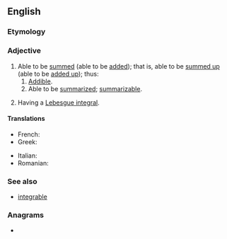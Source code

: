 ==English==

===Etymology===
{{suffix|en|sum|able}}

===Adjective===
{{en-adj|-}}

# Able to be [[sum]]med (able to be [[add]]ed); that is, able to be [[sum up|summed up]] (able to be [[add up|added up]]); thus:
## [[addible|Addible]].
## Able to be [[summarize]]d; [[summarizable]].
# {{lb|en|mathematics|of a function}} Having a [[Lebesgue integral]].

====Translations====
{{trans-top|having a Lebesgue integral}}
* French: {{t+|fr|sommable}}
* Greek: {{t+|el|αθροίσιμος}}
{{trans-mid}}
* Italian: {{t+|it|sommabile}}
* Romanian: {{t|ro|sumabil}}
{{trans-bottom}}

===See also===
* [[integrable]]

===Anagrams===
* {{anagrams|en|a=abelmmsu|sublemma}}
